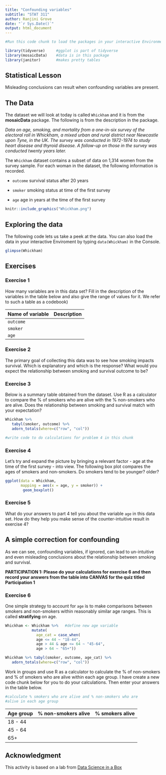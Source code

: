 ```yaml
---
title: "Confounding variables"
subtitle: "STAT 311"
author: Ranjini Grove
date: "`r Sys.Date()`"
output: html_document
---
```


```r
#Run this code chunk to load the packages in your interactive Environment

library(tidyverse)     #ggplot is part of tidyverse
library(mosaicData)    #data is in this package
library(janitor)       #makes pretty tables
```


## Statistical Lesson  

Misleading conclusions can result when confounding variables are present. 

## The Data 
 

The dataset we will look at today is called `Whickham` and it is from the **mosaicData** package. The following is from the description in the package.

*Data on age, smoking, and mortality from a one-in-six survey of the electoral roll in Whickham, a mixed urban and rural district near Newcastle upon Tyne, in the UK. The survey was conducted in 1972-1974 to study heart disease and thyroid disease. A follow-up on those in the survey was conducted twenty years later.*

The `Whickham` dataset contains a subset of data on 1,314 women from the survey sample. For each woman in the dataset, the following information is recorded.

 - `outcome` survival status after 20 years
 
 - `smoker` smoking status at time of the first survey
 
 - `age` age in years at the time of the first survey


```r
knitr::include_graphics("Whickham.png")
```


## Exploring the data

The following code lets us take a peek at the data. You can also load the data in your interactive Enviroment by typing `data(Whickham)` in the Console.


```r
glimpse(Whickham)
```


## Exercises

### Exercise 1
   
How many variables are in this data set? Fill in the description of the variables in the table below and also give the range of values for it. We refer to such a table as a codebook)

|Name of variable | Description|
|---------------- | -----------|
|`outcome`        |            |
|`smoker`         |            |
|`age`            |            |

  
### Exercise 2

The primary goal of collecting this data was to see how smoking impacts survival. Which is explanatory and which is the response? What would you expect the relationship between smoking and survival outcome to be?

### Exercise 3

Below is a summary table obtained from the dataset. Use R as a calculator to compare the % of smokers who are alive with the % non-smokers who are alive.  Does the relationship between smoking and survival match with your expectation? 

```r
Whickham %>% 
   tabyl(smoker, outcome) %>% 
   adorn_totals(where=c("row", "col")) 


```
   
   

```r
#write code to do calculations for problem 4 in this chunk

```


### Exercise 4

Let's try and expand the picture by bringing a relevant factor - age at the time of the first survey - into view. The following box plot compares the ages of smokers and non-smokers. Do smokers tend to be younger? older?


```r

ggplot(data = Whickham, 
       mapping = aes(x = age, y = smoker)) + 
        geom_boxplot()

```


### Exercise 5

What do your answers to part 4 tell you about the variable `age` in this data set. How do they help you make sense of the counter-intuitive result in exercise 4?
 
  
  
## A simple correction for confounding

As we can see, confounding variables, if ignored, can lead to un-intuitive and even misleading conclusions about the relationship between smoking and survival. 

**PARTICIPATION 1: Please do your calculations for exercise 6 and then record your answers from the table into CANVAS for the quiz titled Participation 1**

### Exercise 6

One simple strategy to account for `age`  is to make comparisons between smokers and non-smokers within reasonably similar age ranges. This is called **stratifying** on age.


```r

Whickham <- Whickham %>%   #define new age variable
            mutate(
              age_cat = case_when(
              age <= 44 ~ "18-44",
              age > 44 & age <= 64 ~ "45-64",
              age > 64 ~ "65+"))

Whickham %>% tabyl(smoker, outcome, age_cat) %>%
   adorn_totals(where=c("row", "col"))

```

Work in groups and use R as a calculator to calculate the % of non-smokers and % of smokers who are alive within each age group. I have create a new code chunk below for you to do your calculations. Then enter your answers in the table below.

```r
#calculate % smokers who are alive and % non-smokers who are 
#alive in each age group

```


|Age group | % non-smokers alive | % smokers alive|
|----------|---------------------|----------------|
|18 - 44   |                     |                |
|45 - 64   |                     |                |
|65+       |                     |                |




## Acknowledgment 

This activity is based on a lab from [Data Science in a Box](https://datasciencebox.org/)